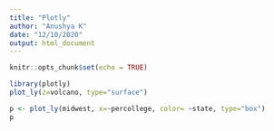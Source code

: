 ---
title: "Plotly"
author: "Anushya K"
date: "12/10/2020"
output: html_document
---

```{r setup, include=TRUE}
knitr::opts_chunk$set(echo = TRUE)

library(plotly)
plot_ly(z=volcano, type="surface")

```


```{r}

p <- plot_ly(midwest, x=~percollege, color= ~state, type="box")
p
```